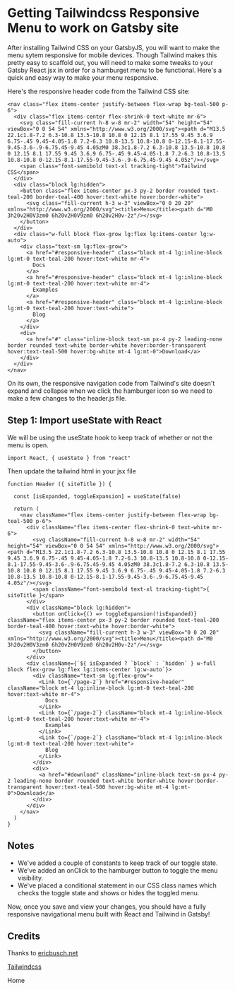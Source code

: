 
# Getting Tailwindcss Responsive Menu to work on Gatsby site

After installing Tailwind CSS on your GatsbyJS, you will want to make the menu sytem responsive for mobile devices. 
Though Tailwind makes this pretty easy to scaffold out, you will need to make some tweaks to your Gatsby React jsx in order for a hamburget menu to be functional. 
Here's a quick and easy way to make your menu responsive.

Here's the responsive header code from the Tailwind CSS site:
```
<nav class="flex items-center justify-between flex-wrap bg-teal-500 p-6">
  <div class="flex items-center flex-shrink-0 text-white mr-6">
    <svg class="fill-current h-8 w-8 mr-2" width="54" height="54" viewBox="0 0 54 54" xmlns="http://www.w3.org/2000/svg"><path d="M13.5 22.1c1.8-7.2 6.3-10.8 13.5-10.8 10.8 0 12.15 8.1 17.55 9.45 3.6.9 6.75-.45 9.45-4.05-1.8 7.2-6.3 10.8-13.5 10.8-10.8 0-12.15-8.1-17.55-9.45-3.6-.9-6.75.45-9.45 4.05zM0 38.3c1.8-7.2 6.3-10.8 13.5-10.8 10.8 0 12.15 8.1 17.55 9.45 3.6.9 6.75-.45 9.45-4.05-1.8 7.2-6.3 10.8-13.5 10.8-10.8 0-12.15-8.1-17.55-9.45-3.6-.9-6.75.45-9.45 4.05z"/></svg>
    <span class="font-semibold text-xl tracking-tight">Tailwind CSS</span>
  </div>
  <div class="block lg:hidden">
    <button class="flex items-center px-3 py-2 border rounded text-teal-200 border-teal-400 hover:text-white hover:border-white">
      <svg class="fill-current h-3 w-3" viewBox="0 0 20 20" xmlns="http://www.w3.org/2000/svg"><title>Menu</title><path d="M0 3h20v2H0V3zm0 6h20v2H0V9zm0 6h20v2H0v-2z"/></svg>
    </button>
  </div>
  <div class="w-full block flex-grow lg:flex lg:items-center lg:w-auto">
    <div class="text-sm lg:flex-grow">
      <a href="#responsive-header" class="block mt-4 lg:inline-block lg:mt-0 text-teal-200 hover:text-white mr-4">
        Docs
      </a>
      <a href="#responsive-header" class="block mt-4 lg:inline-block lg:mt-0 text-teal-200 hover:text-white mr-4">
        Examples
      </a>
      <a href="#responsive-header" class="block mt-4 lg:inline-block lg:mt-0 text-teal-200 hover:text-white">
        Blog
      </a>
    </div>
    <div>
      <a href="#" class="inline-block text-sm px-4 py-2 leading-none border rounded text-white border-white hover:border-transparent hover:text-teal-500 hover:bg-white mt-4 lg:mt-0">Download</a>
    </div>
  </div>
</nav>
```

On its own, the responsive navigation code from Tailwind's site doesn't expand and collapse when we click the hamburger icon so we need to make a few changes to the header.js file.


## Step 1: Import useState with React
We will be using the useState hook to keep track of whether or not the menu is open.


```
import React, { useState } from "react"
```

Then update the tailwind html in your jsx file
```
function Header ({ siteTitle }) {

  const [isExpanded, toggleExpansion] = useState(false)

  return (
    <nav className="flex items-center justify-between flex-wrap bg-teal-500 p-6">
      <div className="flex items-center flex-shrink-0 text-white mr-6">
        <svg className="fill-current h-8 w-8 mr-2" width="54" height="54" viewBox="0 0 54 54" xmlns="http://www.w3.org/2000/svg"><path d="M13.5 22.1c1.8-7.2 6.3-10.8 13.5-10.8 10.8 0 12.15 8.1 17.55 9.45 3.6.9 6.75-.45 9.45-4.05-1.8 7.2-6.3 10.8-13.5 10.8-10.8 0-12.15-8.1-17.55-9.45-3.6-.9-6.75.45-9.45 4.05zM0 38.3c1.8-7.2 6.3-10.8 13.5-10.8 10.8 0 12.15 8.1 17.55 9.45 3.6.9 6.75-.45 9.45-4.05-1.8 7.2-6.3 10.8-13.5 10.8-10.8 0-12.15-8.1-17.55-9.45-3.6-.9-6.75.45-9.45 4.05z"/></svg>
        <span className="font-semibold text-xl tracking-tight">{ siteTitle }</span>
      </div>
      <div className="block lg:hidden">
        <button onClick={() => toggleExpansion(!isExpanded)} className="flex items-center px-3 py-2 border rounded text-teal-200 border-teal-400 hover:text-white hover:border-white">
          <svg className="fill-current h-3 w-3" viewBox="0 0 20 20" xmlns="http://www.w3.org/2000/svg"><title>Menu</title><path d="M0 3h20v2H0V3zm0 6h20v2H0V9zm0 6h20v2H0v-2z"/></svg>
        </button>
      </div>
      <div className={`${ isExpanded ? `block` : `hidden` } w-full block flex-grow lg:flex lg:items-center lg:w-auto`}>
        <div className="text-sm lg:flex-grow">
          <Link to={`/page-2`} href="#responsive-header" className="block mt-4 lg:inline-block lg:mt-0 text-teal-200 hover:text-white mr-4">
            Docs
          </Link>
          <Link to={`/page-2`} className="block mt-4 lg:inline-block lg:mt-0 text-teal-200 hover:text-white mr-4">
            Examples
          </Link>
          <Link to={`/page-2`} className="block mt-4 lg:inline-block lg:mt-0 text-teal-200 hover:text-white">
            Blog
          </Link>
        </div>
        <div>
          <a href="#download" className="inline-block text-sm px-4 py-2 leading-none border rounded text-white border-white hover:border-transparent hover:text-teal-500 hover:bg-white mt-4 lg:mt-0">Download</a>
        </div>
      </div>
    </nav>
  )
}
```


## Notes
- We've added a couple of constants to keep track of our toggle state.
- We've added an onClick to the hamburger button to toggle the menu visibility.
- We've placed a conditional statement in our CSS class names which checks the toggle state and shows or hides the toggled menu.

Now, once you save and view your changes, you should have a fully responsive navigational menu built with React and Tailwind in Gatsby!


## Credits
Thanks to [ericbusch.net](https://ericbusch.net/add-responsive-navigation-menu-to-gatsby-tailwind-css-site) 

[Tailwindcss](https://www.tailwindcss.com)


<CallToAction url="/" align="center">Home</CallToAction> 